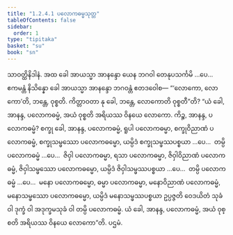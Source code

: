 ```yaml
---
title: "1.2.4.1 ပလောကဓမ္မသုတ္တ"
tableOfContents: false
sidebar:
  order: 1
type: "tipitaka"
basket: "su"
book: "sn"
---
```



<DynamicBreadcrumb />

<Division number="84" book="sn" e="ch" v="18" p="293">

<Paragraph number="354" book="sn">
သာဝတ္ထိနိဒါနံ. အထ ခေါ အာယသ္မာ အာနန္ဒော ယေန ဘဂဝါ တေနုပသင်္ကမိ …ပေ…  ဧကမန္တံ နိသိန္နော ခေါ အာယသ္မာ အာနန္ဒော ဘဂဝန္တံ ဧတဒဝေါစ—
</Paragraph>

<Paragraph number="355" book="sn">
“‘လောကော, လောကော’တိ, ဘန္တေ, ဝုစ္စတိ. ကိတ္တာဝတာ နု ခေါ, ဘန္တေ, လောကောတိ ဝုစ္စတီ”တိ? “ယံ ခေါ, အာနန္ဒ, ပလောကဓမ္မံ, အယံ ဝုစ္စတိ အရိယဿ ဝိနယေ လောကော. ကိဉ္စ, အာနန္ဒ, ပလောကဓမ္မံ? စက္ခု ခေါ, အာနန္ဒ, ပလောကဓမ္မံ, ရူပါ ပလောကဓမ္မာ, စက္ခုဝိညာဏံ ပလောကဓမ္မံ, စက္ခုသမ္ဖဿော ပလောကဓမ္မော, ယမ္ပိဒံ စက္ခုသမ္ဖဿပစ္စယာ …ပေ…  တမ္ပိ ပလောကဓမ္မံ …ပေ…  ဇိဝှါ ပလောကဓမ္မာ, ရသာ ပလောကဓမ္မာ, ဇိဝှါဝိညာဏံ ပလောကဓမ္မံ, ဇိဝှါသမ္ဖဿော ပလောကဓမ္မော, ယမ္ပိဒံ ဇိဝှါသမ္ဖဿပစ္စယာ …ပေ…  တမ္ပိ ပလောကဓမ္မံ …ပေ…  မနော ပလောကဓမ္မော, ဓမ္မာ ပလောကဓမ္မာ, မနောဝိညာဏံ ပလောကဓမ္မံ, မနောသမ္ဖဿော ပလောကဓမ္မော, ယမ္ပိဒံ မနောသမ္ဖဿပစ္စယာ ဥပ္ပဇ္ဇတိ ဝေဒယိတံ သုခံ ဝါ ဒုက္ခံ ဝါ အဒုက္ခမသုခံ ဝါ တမ္ပိ ပလောကဓမ္မံ. ယံ ခေါ, အာနန္ဒ, ပလောကဓမ္မံ, အယံ ဝုစ္စတိ အရိယဿ ဝိနယေ လောကော”တိ.

</Paragraph>
</Division>

<Paragraph number="356" type="center" book="sn">
ပဌမံ.
</Paragraph>